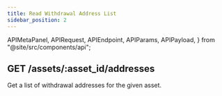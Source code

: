 ```yaml
---
title: Read Withdrawal Address List
sidebar_position: 2
---
```


  APIMetaPanel,
  APIRequest,
  APIEndpoint,
  APIParams,
  APIPayload,
} from "@site/src/components/api";


## GET /assets/:asset_id/addresses

Get a list of withdrawal addresses for the given asset.

<APIEndpoint url="/assets/:asset_id/addresses" />

<APIMetaPanel scope="Authorized" scopeNote="" />

<APIParams
  p-asset_id="the asset's id which you are requesting the withdrawal addresses for"
  p-asset_id-required={true}
/>

<APIRequest
  title="Get addresses of specified asset"
  url="/assets/43d61dcd-e413-450d-80b8-101d5e903357/addresses"
/>

<RespAddresses />
